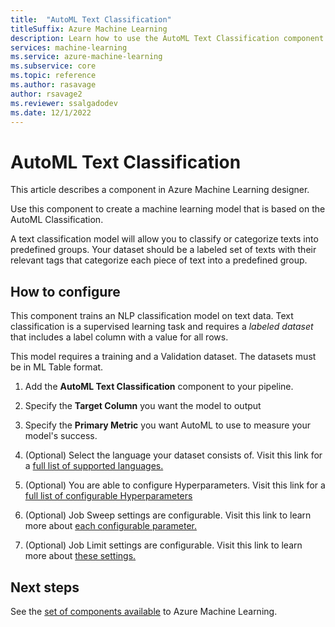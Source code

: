 ```yaml
---
title:  "AutoML Text Classification"
titleSuffix: Azure Machine Learning
description: Learn how to use the AutoML Text Classification component in Azure Machine Learning to create a classifier using ML Table data.
services: machine-learning
ms.service: azure-machine-learning
ms.subservice: core
ms.topic: reference
ms.author: rasavage
author: rsavage2
ms.reviewer: ssalgadodev
ms.date: 12/1/2022
---
```


# AutoML Text Classification

This article describes a component in Azure Machine Learning designer.

Use this component to create a machine learning model that is based on the AutoML Classification.

A text classification model will allow you to classify or categorize texts into predefined groups. Your dataset should be a labeled set of texts with their relevant tags that categorize each piece of text into a predefined group.


## How to configure 

This component trains an NLP classification model on text data. Text classification is a supervised learning task and requires a *labeled dataset* that includes a label column with a value for all rows.


This model requires a training and a Validation dataset. The datasets must be in ML Table format.



1.  Add the **AutoML Text Classification** component to your pipeline.

1.  Specify the **Target Column** you want the model to output 

1.  Specify the **Primary Metric** you want AutoML to use to measure your model's success.

1. (Optional) Select the language your dataset consists of. Visit this link for a [full list of supported languages.](../how-to-auto-train-nlp-models.md#language-settings)

1. (Optional) You are able to configure Hyperparameters. Visit this link for a [full list of configurable Hyperparameters](../how-to-auto-train-nlp-models.md#supported-hyperparameters)

1. (Optional) Job Sweep settings are configurable. Visit this link to learn more about [each configurable parameter.](../how-to-auto-train-nlp-models.md#sampling-methods-for-the-sweep)

1. (Optional) Job Limit settings are configurable. Visit this link to learn more about [these settings.](../how-to-auto-train-nlp-models.md#resources-for-the-sweep)



## Next steps

See the [set of components available](../component-reference/component-reference.md) to Azure Machine Learning. 
